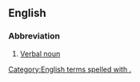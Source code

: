 ==English==

===Abbreviation===
{{rfc-header|Abbreviation}}
{{head|en|abbreviation}}

# {{label|en|grammar}} [[verbal noun|Verbal noun]]
[[Category:English terms spelled with .]]